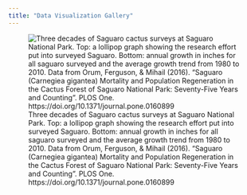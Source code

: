 ```yaml
---
title: "Data Visualization Gallery"
---
```


![Three decades of Saguaro cactus surveys at Saguaro National Park. Top: a lollipop graph showing the research effort put into surveyed Saguaro. Bottom: annual growth in inches for all saguaro surveyed and the average growth trend from 1980 to 2010. Data from Orum, Ferguson, & Mihail (2016). "Saguaro (Carnegiea gigantea) Mortality and Population Regeneration in the Cactus Forest of Saguaro National Park: Seventy-Five Years and Counting". PLOS One. https://doi.org/10.1371/journal.pone.0160899](/img/3DecadesOfSaguaroGrowth.png){fig-align="center"}
